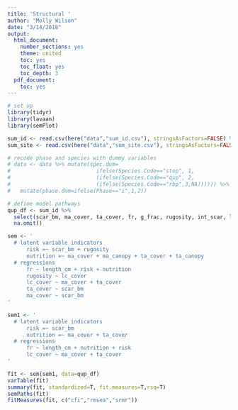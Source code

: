 ```yaml
---
title: 'Structural '
author: "Molly Wilson"
date: "3/14/2018"
output:
  html_document:
    number_sections: yes
    theme: united
    toc: yes
    toc_float: yes
    toc_depth: 3
  pdf_document:
    toc: yes
---
```


```r
# set up
library(tidyr)
library(lavaan)
library(semPlot)
```

```r
sum_id <- read.csv(here("data","sum_id.csv"), stringsAsFactors=FALSE) %>% select(-X)
sum_site <- read.csv(here("data","sum_site.csv"), stringsAsFactors=FALSE) %>% select(-X)

# recode phase and species with dummy variables
# data <- data %>% mutate(spec.dum= 
#                           ifelse(Species.Code=="stop", 1, 
#                           (ifelse(Species.Code=="qup", 2,
#                           (ifelse(Species.Code=="rbp",3,NA)))))) %>%
#   mutate(phase.dum=ifelse(Phase=="i",1,2))


```

```r
# define model pathways
qup_df <- sum_id %>% 
  select(scar_bm, ma_cover, ta_cover, fr, g_frac, rugosity, int_scar, length_cm, lc_cover) %>% 
  na.omit()

sem <- '
  # latent variable indicators  
      risk =~ scar_bm + rugosity
      nutrition =~ ma_cover + ma_canopy + ta_cover + ta_canopy
  # regressions
      fr ~ length_cm + risk + nutrition
      rugosity ~ lc_cover
      lc_cover ~ ma_cover + ta_cover
      ta_cover ~ scar_bm
      ma_cover ~ scar_bm
'

sem1 <- '
  # latent variable indicators
      risk =~ scar_bm      
      nutrition =~ ma_cover + ta_cover
  # regressions
      fr ~ length_cm + nutrition + risk
      lc_cover ~ ma_cover + ta_cover
'

fit <- sem(sem1, data=qup_df)
varTable(fit)
summary(fit, standardized=T, fit.measures=T,rsq=T)
semPaths(fit)
fitMeasures(fit, c("cfi","rmsea","srmr"))
```

